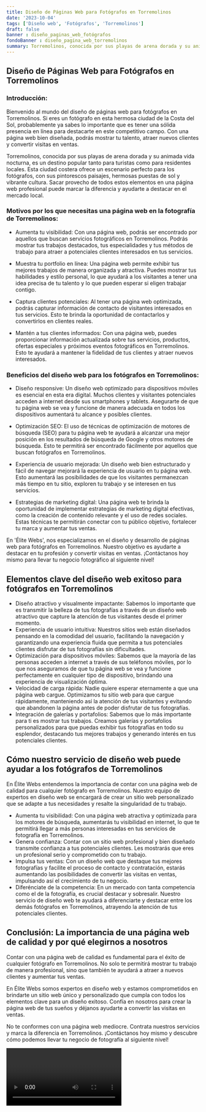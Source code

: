 ```yaml
---
title: Diseño de Páginas Web para Fotógrafos en Torremolinos
date: '2023-10-04'
tags: ['Diseño web', 'Fotógrafos', 'Torremolinos']
draft: false
banner : diseño_paginas_web_fotógrafos
fondoBanner : diseño_pagina_web_torremolinos
summary: Torremolinos, conocida por sus playas de arena dorada y su animada vida nocturna, es un destino popular tanto para turistas como para residentes locales. Esta ciudad costera ofrece un escenario perfecto para los fotógrafos, con sus pintorescos paisajes, hermosas puestas de sol y vibrante cultura. Sacar provecho de todos estos elementos en una página web profesional puede marcar la diferencia y ayudarte a destacar en el mercado local.
---
```


## Diseño de Páginas Web para Fotógrafos en Torremolinos

### Introducción:
Bienvenido al mundo del diseño de páginas web para fotógrafos en Torremolinos. Si eres un fotógrafo en esta hermosa ciudad de la Costa del Sol, probablemente ya sabes lo importante que es tener una sólida presencia en línea para destacarte en este competitivo campo. Con una página web bien diseñada, podrás mostrar tu talento, atraer nuevos clientes y convertir visitas en ventas.

Torremolinos, conocida por sus playas de arena dorada y su animada vida nocturna, es un destino popular tanto para turistas como para residentes locales. Esta ciudad costera ofrece un escenario perfecto para los fotógrafos, con sus pintorescos paisajes, hermosas puestas de sol y vibrante cultura. Sacar provecho de todos estos elementos en una página web profesional puede marcar la diferencia y ayudarte a destacar en el mercado local.

### Motivos por los que necesitas una página web en la fotografía de Torremolinos:

- Aumenta tu visibilidad: Con una página web, podrás ser encontrado por aquellos que buscan servicios fotográficos en Torremolinos. Podrás mostrar tus trabajos destacados, tus especialidades y tus métodos de trabajo para atraer a potenciales clientes interesados en tus servicios.

- Muestra tu portfolio en línea: Una página web permite exhibir tus mejores trabajos de manera organizada y atractiva. Puedes mostrar tus habilidades y estilo personal, lo que ayudará a los visitantes a tener una idea precisa de tu talento y lo que pueden esperar si eligen trabajar contigo.

- Captura clientes potenciales: Al tener una página web optimizada, podrás capturar información de contacto de visitantes interesados en tus servicios. Esto te brinda la oportunidad de contactarlos y convertirlos en clientes reales.

- Mantén a tus clientes informados: Con una página web, puedes proporcionar información actualizada sobre tus servicios, productos, ofertas especiales y próximos eventos fotográficos en Torremolinos. Esto te ayudará a mantener la fidelidad de tus clientes y atraer nuevos interesados.

### Beneficios del diseño web para los fotógrafos en Torremolinos:

- Diseño responsive: Un diseño web optimizado para dispositivos móviles es esencial en esta era digital. Muchos clientes y visitantes potenciales acceden a internet desde sus smartphones y tablets. Asegurarte de que tu página web se vea y funcione de manera adecuada en todos los dispositivos aumentará tu alcance y posibles clientes.

- Optimización SEO: El uso de técnicas de optimización de motores de búsqueda (SEO) para tu página web te ayudará a alcanzar una mejor posición en los resultados de búsqueda de Google y otros motores de búsqueda. Esto te permitirá ser encontrado fácilmente por aquellos que buscan fotógrafos en Torremolinos.

- Experiencia de usuario mejorada: Un diseño web bien estructurado y fácil de navegar mejorará la experiencia de usuario en tu página web. Esto aumentará las posibilidades de que los visitantes permanezcan más tiempo en tu sitio, exploren tu trabajo y se interesen en tus servicios.

- Estrategias de marketing digital: Una página web te brinda la oportunidad de implementar estrategias de marketing digital efectivas, como la creación de contenido relevante y el uso de redes sociales. Estas técnicas te permitirán conectar con tu público objetivo, fortalecer tu marca y aumentar tus ventas.

En 'Élite Webs', nos especializamos en el diseño y desarrollo de páginas web para fotógrafos en Torremolinos. Nuestro objetivo es ayudarte a destacar en tu profesión y convertir visitas en ventas. ¡Contáctanos hoy mismo para llevar tu negocio fotográfico al siguiente nivel!

<GifSeo />

<Cta />

## Elementos clave del diseño web exitoso para fotógrafos en Torremolinos

- Diseño atractivo y visualmente impactante: Sabemos lo importante que es transmitir la belleza de tus fotografías a través de un diseño web atractivo que capture la atención de tus visitantes desde el primer momento.
- Experiencia de usuario intuitiva: Nuestros sitios web están diseñados pensando en la comodidad del usuario, facilitando la navegación y garantizando una experiencia fluida que permita a tus potenciales clientes disfrutar de tus fotografías sin dificultades.
- Optimización para dispositivos móviles: Sabemos que la mayoría de las personas acceden a internet a través de sus teléfonos móviles, por lo que nos aseguramos de que tu página web se vea y funcione perfectamente en cualquier tipo de dispositivo, brindando una experiencia de visualización óptima.
- Velocidad de carga rápida: Nadie quiere esperar eternamente a que una página web cargue. Optimizamos tu sitio web para que cargue rápidamente, manteniendo así la atención de tus visitantes y evitando que abandonen la página antes de poder disfrutar de tus fotografías.
- Integración de galerías y portafolios: Sabemos que lo más importante para ti es mostrar tus trabajos. Creamos galerías y portafolios personalizados para que puedas exhibir tus fotografías en todo su esplendor, destacando tus mejores trabajos y generando interés en tus potenciales clientes.

## Cómo nuestro servicio de diseño web puede ayudar a los fotógrafos de Torremolinos

En Élite Webs entendemos la importancia de contar con una página web de calidad para cualquier fotógrafo en Torremolinos. Nuestro equipo de expertos en diseño web se encargará de crear un sitio web personalizado que se adapte a tus necesidades y resalte la singularidad de tu trabajo.

- Aumenta tu visibilidad: Con una página web atractiva y optimizada para los motores de búsqueda, aumentarás tu visibilidad en internet, lo que te permitirá llegar a más personas interesadas en tus servicios de fotografía en Torremolinos.
- Genera confianza: Contar con un sitio web profesional y bien diseñado transmite confianza a tus potenciales clientes. Les mostrarás que eres un profesional serio y comprometido con tu trabajo.
- Impulsa tus ventas: Con un diseño web que destaque tus mejores fotografías y facilite el proceso de contacto y contratación, estarás aumentando las posibilidades de convertir las visitas en ventas, impulsando así el crecimiento de tu negocio.
- Diferénciate de la competencia: En un mercado con tanta competencia como el de la fotografía, es crucial destacar y sobresalir. Nuestro servicio de diseño web te ayudará a diferenciarte y destacar entre los demás fotógrafos en Torremolinos, atrayendo la atención de tus potenciales clientes.

## Conclusión: La importancia de una página web de calidad y por qué elegirnos a nosotros

Contar con una página web de calidad es fundamental para el éxito de cualquier fotógrafo en Torremolinos. No solo te permitirá mostrar tu trabajo de manera profesional, sino que también te ayudará a atraer a nuevos clientes y aumentar tus ventas.

En Élite Webs somos expertos en diseño web y estamos comprometidos en brindarte un sitio web único y personalizado que cumpla con todos los elementos clave para un diseño exitoso. Confía en nosotros para crear la página web de tus sueños y déjanos ayudarte a convertir las visitas en ventas.

No te conformes con una página web mediocre. Contrata nuestros servicios y marca la diferencia en Torremolinos. ¡Contáctanos hoy mismo y descubre cómo podemos llevar tu negocio de fotografía al siguiente nivel!

<Video />

<CtaBot job='Fotógrafos' city='Torremolinos'/>

<Gmaps query='Torremolinos+españa+maps' />
